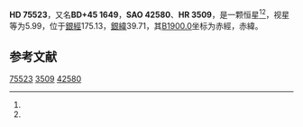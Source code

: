 {{Starbox begin
| name = HD 75523
}}
{{Starbox observe
| epoch = [[J2000.0|J2000.0]]
| constell = {{星座名待查}}<ref name=SIMBAD>{{cite web
 | url=http://simbad.u-strasbg.fr/simbad/sim-id?Ident=HR+3509
 | title =Pulsating variable Star
 | publisher=Centre de Données astronomiques de Strasbourg
 | work=SIMBAD
 | accessdate=2012-07-13}}</ref><ref name=DATA>{{cite web
 | url=http://vizier.u-strasbg.fr/viz-bin/VizieR-5?-out.add=.&-source=5050&-corr=PK=HR&-out.max=9999&HR=3509
 | title=VizieR Detailed Page
 | accessdate=2012-07-13
 | archive-date=2019-02-16
 | archive-url=https://web.archive.org/web/20190216120545/http://vizier.u-strasbg.fr/viz-bin/VizieR-5?-out.add=.&-source=5050&-corr=PK=HR&-out.max=9999&HR=3509
 | dead-url=no
 }}</ref>
| 星官 = 
| ra = {{RA|8|52|11.6}}<ref name=SIMBAD /><ref name=DATA />
| dec = {{DEC|+45|18|45}}<ref name=SIMBAD /><ref name=DATA />
| appmag_v = 5.99<ref name=SIMBAD /><ref name=DATA />
}}
{{Starbox character
| class = K0III<ref name=SIMBAD /><ref name=DATA />
| b-v = 1.26<ref name=SIMBAD /><ref name=DATA />
| u-b = 1.33<ref name=SIMBAD /><ref name=DATA />
| r-i = <ref name=SIMBAD /><ref name=DATA />
| variable = 
}}
{{Starbox astrometry
| radial_v = 1.33
| prop_mo_ra = 12
| parallax = 
| p_error = 
}}
{{Starbox catalog
| names =BD+45 1649，[[SAO星表|SAO]] 42580，[[HD星表|HD]] 75523，[[HR星表|HR]] 3509}}
{{Starbox reference |Simbad=HR+3509}}
{{Starbox end}}

'''HD 75523'''，又名'''BD+45 1649'''，'''SAO 42580'''、'''HR 3509'''，是一颗恒星<ref name=SIMBAD /><ref name=DATA />，视星等为5.99，位于[[銀道座標系|銀經]]175.13，[[銀道座標系|銀緯]]39.71，其[[B1900.0|B1900.0]]坐标为赤經{{RA|8|45|23.8}}，赤緯{{DEC|+45|39.71|15}}。

== 参考文献 ==
{{reflist}}

{{star-stub}}

[[Category:HD和HDE天體|75523]]
[[Category:HR天體|3509]]
[[Category:SAO天體|42580]]